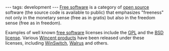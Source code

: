 ---
tags: development
---
[[Free software]] is a category of [[open source]] software (the source code is available to public) that emphasizes "freeness" not only in the monetary sense (free as in gratis) but also in the freedom sense (free as in freedom).

Examples of well known [[free software]] licenses include the [[GPL]] and the [[BSD license]]. Various [[Wincent products]] have been released under these licenses, including [[WinSwitch]], [[Walrus]] and others.

